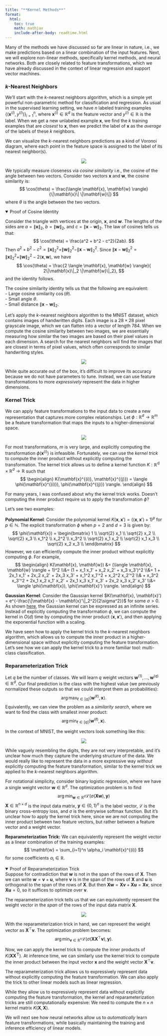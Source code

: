 ```yaml
---
title: "**Kernel Methods**"
format:
  html:
    toc: true
    math: mathjax
    include-after-body: readtime.html
---
```


Many of the methods we have discussed so far are linear in nature, i.e., we make predictions based on a linear combination of the input features. Next, we will explore non-linear methods, specifically kernel methods, and neural networks.
Both are closely related to feature transformations, which we have already discussed in the context of linear regression and support vector machines.

### $k$-Nearest Neighbors

We'll start with the $k$-nearest neighbors algorithm, which is a simple yet powerful non-parametric method for classification and regression.
As usual in the supervised learning setting, we have $n$ labeled training examples $\{(\mathbf{x}^{(i)}, y^{(i)})\}_{i=1}^n$, where $\mathbf{x}^{(i)} \in \mathbb{R}^d$ is the feature vector and $y^{(i)} \in \mathbb{R}$ is the label.
When we get a new unlabeled example $\mathbf{x}$, we find the $k$ training examples that are *closest* to $\mathbf{x}$, then we predict the label of $\mathbf{x}$ as the *average* of the labels of these $k$ neighbors.

We can visualize the $k$-nearest neighbors predictions as a kind of Voronoi diagram, where each point in the feature space is assigned to the label of its nearest neighbor(s).

<center><img src="images/kernel_knn.svg" class="responsive-img"></center>

We typically measure closeness via *cosine similarity* i.e., the cosine of the angle between two vectors.
Consider two vectors $\mathbf{x}$ and $\mathbf{w}$, the cosine similarity is:
$$
\cos(\theta) = \frac{\langle \mathbf{x}, \mathbf{w} \rangle}{\|\mathbf{x}\| \|\mathbf{w}\|}
$$
where $\theta$ is the angle between the two vectors.

::: {.proof-block}
<details open>
<summary>Proof of Cosine Identity</summary>

Consider the triangle with vertices at the origin, $\mathbf{x}$, and $\mathbf{w}$.
The lengths of the sides are $a = \|\mathbf{x}\|_2$, $b = \|\mathbf{w}\|_2$, and $c = \|\mathbf{x} - \mathbf{w}\|_2$.
The law of cosines tells us that:
$$
\cos(\theta) = \frac{a^2 + b^2 - c^2}{2ab}.
$$
Then $a^2 + b^2 - c^2 = \|\mathbf{x}\|_2^2 + \|\mathbf{w}\|_2^2 - \|\mathbf{x} - \mathbf{w}\|_2^2$.
Since $\|\mathbf{x} - \mathbf{w}\|_2^2 = \|\mathbf{x}\|_2^2 + \|\mathbf{w}\|_2^2 - 2\langle \mathbf{x}, \mathbf{w} \rangle$, we have
$$
\cos(\theta) = \frac{2 \langle \mathbf{x}, \mathbf{w} \rangle}{ 2\|\mathbf{x}\|_2 \|\mathbf{w}\|_2},
$$
and the identity follows.

</details>
:::

The cosine similarity identity tells us that the following are equivalent:  
- Large cosine similarity $\cos(\theta)$.  
- Small angle $\theta$.    
- Small distance $\|\mathbf{x} - \mathbf{w}\|_2$.

Let's apply the $k$-nearest neighbors algorithm to the MNIST dataset, which contains images of handwritten digits.
Each image is a $28 \times 28$ pixel grayscale image, which we can flatten into a vector of length $784$.
When we compute the cosine similarity between two images, we are essentially measuring how similar the two images are based on their pixel values in each dimension.
A search for the nearest neighbors will find the images that are closest in terms of pixel values, which often corresponds to similar handwriting styles.

<center><img src="images/kernel_mnist_knn.svg" class="responsive-img"></center>

While quite accurate out of the box, it's difficult to improve its accuracy because we do not have parameters to tune.
Instead, we can use feature transformations to more *expressively* represent the data in higher dimensions.

### Kernel Trick

We can apply feature transformations to the input data to create a new representation that captures more complex relationships.
Let $\phi: \mathbb{R}^d \to \mathbb{R}^m$ be a feature transformation that maps the inputs to a higher-dimensional space.

<center><img src="images/kernel_transform.svg" class="responsive-img"></center>

For most transformations, $m$ is very large, and explicitly computing the transformation $\phi(\mathbf{x}^{(i)})$ is infeasible.
Fortunately, we can use the *kernel trick* to compute the inner product without explicitly computing the transformation.
The kernel trick allows us to define a kernel function $K: \mathbb{R^d} \times \mathbb{R}^d \to \mathbb{R}$ such that
$$
\begin{align}
K(\mathbf{x}^{(i)}, \mathbf{x}^{(j)}) = \langle \phi(\mathbf{x}^{(i)}), \phi(\mathbf{x}^{(j)}) \rangle.
\end{align}
$$

For many years, I was confused about why the kernel trick works. Doesn't computing the inner product require us to apply the transformation $\phi$?

Let's see two examples:

**Polynomial Kernel**: Consider the polynomial kernel $K(\mathbf{x}, \mathbf{x}') = (\langle \mathbf{x}, \mathbf{x}' \rangle + 1)^p$ for $p \in \mathbb{N}$.
The explicit transformation $\phi$ when $p=2$ and $d=3$ is given by:
$$
\phi(\mathbf{x}) = \begin{bmatrix}
1 \\
\sqrt{2} x_1 \\
\sqrt{2} x_2 \\
\sqrt{2} x_3 \\
x_1^2 \\
x_2^2 \\
x_3^2 \\
\sqrt{2} x_1 x_2 \\
\sqrt{2} x_1 x_3 \\
\sqrt{2} x_2 x_3 \\
\end{bmatrix}
$$
However, we can efficiently compute the inner product without explicitly computing $\phi$. For example,
$$
\begin{align}
K(\mathbf{x}, \mathbf{w}) &= (\langle \mathbf{x}, \mathbf{w} \rangle + 1)^2
\\&= (1 + x_1 x_1' + x_2 x_2' + x_3 x_3')^2
\\&= 1 + 2x_1 x_1' + 2x_2 x_2' + 2x_3 x_3' + x_1^2 x_1'^2 + x_2^2 x_2'^2 
\\& + x_3^2 x_3'^2 + 2x_1 x_2 x_1' x_2' + 2x_1 x_3 x_1' x_3' + 2x_2 x_3 x_2' x_3'
\\&= \langle \phi(\mathbf{x}), \phi(\mathbf{x}') \rangle.
\end{align}
$$


**Gaussian Kernel**: Consider the Gaussian kernel $K(\mathbf{x}, \mathbf{x}') = e^{-\frac{\|\mathbf{x} - \mathbf{x}'\|_2^2}{2\sigma^2}}$ for some $\sigma > 0$.
As shown [here](https://en.wikipedia.org/wiki/Radial_basis_function_kernel), the Gaussian kernel can be expressed as an infinite series.
Instead of explicitly computing the transformation $\phi$, we can compute the kernel in $O(d)$ time by computing the inner product $\langle \mathbf{x}, \mathbf{x}' \rangle$, and then applying the exponential function with a scaling.

We have seen how to apply the kernel trick to the $k$-nearest neighbors algorithm, which allows us to compute the inner product in a higher-dimensional space without explicitly computing the feature transformation.
Let's see how we can apply the kernel trick to a more familiar tool: multi-class classification.

### Reparameterization Trick

Let $q$ be the number of classes.
We will learn $q$ weight vectors $\mathbf{w}^{(1)}, \ldots, \mathbf{w}^{(q)} \in \mathbb{R}^d$.
Our final prediction is the class with the highest value (we previously normalized these outputs so that we could interpret them as probabilities):
$$
\arg \max_{\ell \in [q]} \langle \mathbf{w}^{(\ell)}, \mathbf{x} \rangle.
$$
Equivalently, we can view the problem as a *similarity search*, where we want to find the class with smallest inner product:
$$
\arg \min_{\ell \in [q]} \langle \mathbf{w}^{(\ell)}, \mathbf{x} \rangle.
$$

In the context of MNIST, the weight vectors look something like this:

<center><img src="images/kernel_mnist_weights.svg" class="responsive-img"></center>

While vaguely resembling the digits, they are not very interpretable, and it's unclear how much they capture the underlying structure of the data.
We would really like to represent the data in a more expressive way *without* explicitly computing the feature transformation, similar to the kernel trick we applied to the $k$-nearest neighbors algorithm.

For notational simplicity, consider binary logistic regression, where we have a single weight vector $\mathbf{w} \in \mathbb{R}^d$.
The optimization problem is to find
$$
\arg \min_{\mathbf{w} \in \mathbb{R}^{d}} \mathcal{L}(\sigma(\mathbf{Xw}), \mathbf{y})
$$
$\mathbf{X} \in \mathbb{R}^{n \times d}$ is the input data matrix, $\mathbf{y} \in \{0,1\}^n$ is the label vector, $\mathcal{L}$ is the binary cross-entropy loss, and $\sigma$ is the entrywise softmax function.
But it's unclear how to apply the kernel trick here, since we are not computing the inner product between two feature vectors, but rather between a feature vector and a weight vector.

**Reparameterization Trick:** We can equivalently represent the weight vector as a linear combination of the training examples:
$$
\mathbf{w} = \sum_{i=1}^n \alpha_i \mathbf{x}^{(i)}
$$
for some coefficients $\alpha_i \in \mathbb{R}$.

::: {.proof-block}
<details open>
<summary>Proof of Reparameterization Trick</summary>

Suppose for contradiction that $\mathbf{w}$ is not in the span of the rows of $\mathbf{X}$.
Then we can write $\mathbf{w} = \mathbf{v} + \mathbf{u}$, where $\mathbf{v}$ is in the span of the rows of $\mathbf{X}$ and $\mathbf{u}$ is orthogonal to the span of the rows of $\mathbf{X}$.
But then $\mathbf{X w} = \mathbf{Xv} + \mathbf{Xu} = \mathbf{Xv}$, since $\mathbf{Xu} = 0$, so it suffices to optimize over $\mathbf{v}$.
</details>
:::

The reparameterization trick tells us that we can equivalently represent the weight vector in the *span* of the rows of the input data matrix $\mathbf{X}$.


<center><img src="images/kernel_reparameterization.svg" class="responsive-img"></center>

With the reparameterization trick in hand, we can represent the weight vector as $\mathbf{X}^\top \mathbf{v}$.
The optimization problem becomes:
$$
\arg \min_{\mathbf{v} \in \mathbb{R}^{n}} \mathcal{L}(\sigma(\mathbf{X X}^\top \mathbf{v}), \mathbf{y}).
$$

Now, we can apply the kernel trick to compute the inner products of $K(\mathbf{X X^\top})$.
At inference time, we can similarly use the kernel trick to compute the inner product between the input vector $\mathbf{x}$ and the weight vector $\mathbf{X}^\top \mathbf{v}$.

The reparameterization trick allows us to expressively represent data without explicitly computing the feature transformation.
We can also apply the trick to other linear models such as linear regression.

While they allow us to expressively represent data without explicitly computing the feature transformation, the kernel and reparameterization tricks are still computationally expensive:
We need to compute the $n \times n$ kernel matrix $K(\mathbf{X}, \mathbf{X})$.

We will next see how neural networks allow us to *automatically* learn feature transformations, while basically maintaining the training and inference efficiency of linear models.

